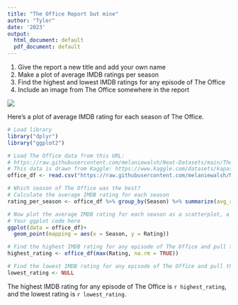 ```yaml
---
title: "The Office Report but mine"
author: "Tyler"
date: '2023'
output:
  html_document: default
  pdf_document: default
---
```


1. Give the report a new title and add your own name
2. Make a plot of average IMDB ratings per season
3. Find the highest and lowest IMDB ratings for any episode of The Office
4. Include an image from The Office somewhere in the report

![](https://static.onecms.io/wp-content/uploads/sites/6/2018/05/gettyimages-141187266-2000.jpg)

Here's a plot of average IMDB rating for each season of The Office.
```r
# Load library
library("dplyr")
library("ggplot2")

# Load The Office data from this URL:
# https://raw.githubusercontent.com/melaniewalsh/Neat-Datasets/main/TheOfficeIMDBPerEpisode.csv
# This data is drawn from Kaggle: https://www.kaggle.com/datasets/kapastor/the-office-imdb-ratings-per-episode
office_df <- read.csv("https://raw.githubusercontent.com/melaniewalsh/Neat-Datasets/main/TheOfficeIMDBPerEpisode.csv")

# Which season of The Office was the best?
# Calculate the average IMDB rating for each season
rating_per_season <- office_df %>% group_by(Season) %>% summarize(avg_ratings = max(mean(Rating,na.rm = TRUE)))

# Now plot the average IMDB rating for each season as a scatterplot, a line plot, or both
# Your ggplot code here
ggplot(data = office_df)+
  geom_point(mapping = aes(x = Season, y = Rating))
```

```r
# Find the highest IMDB rating for any episode of The Office and pull the value
highest_rating <- office_df(max(Rating, na.rm = TRUE))

# Find the lowest IMDB rating for any episode of The Office and pull the value
lowest_rating <- NULL
```

The highest IMDB rating for any episode of The Office is `r highest_rating`, and the lowest rating is `r lowest_rating`.
